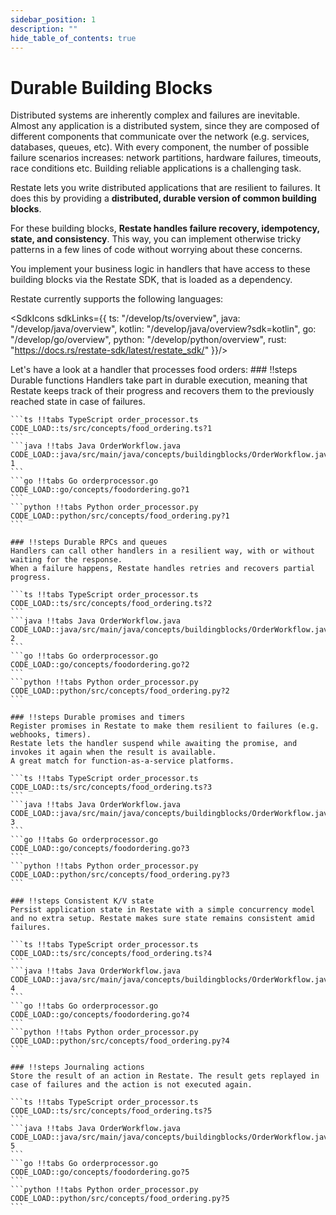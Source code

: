 ```yaml
---
sidebar_position: 1
description: ""
hide_table_of_contents: true
---
```



# Durable Building Blocks

<Admonition type="note" icon="💡" title="Context">
    Distributed systems are inherently complex and failures are inevitable.
    Almost any application is a distributed system, since they are composed of different components that communicate over the network (e.g. services, databases, queues, etc).
    With every component, the number of possible failure scenarios increases: network partitions, hardware failures, timeouts, race conditions etc.
    Building reliable applications is a challenging task.
</Admonition>

Restate lets you write distributed applications that are resilient to failures.
It does this by providing a **distributed, durable version of common building blocks**.

For these building blocks, **Restate handles failure recovery, idempotency, state, and consistency**.
This way, you can implement otherwise tricky patterns in a few lines of code without worrying about these concerns.

You implement your business logic in handlers that have access to these building blocks via the Restate SDK, that is loaded as a dependency.

Restate currently supports the following languages:

<SdkIcons sdkLinks={{
    ts: "/develop/ts/overview",
    java: "/develop/java/overview",
    kotlin: "/develop/java/overview?sdk=kotlin",
    go: "/develop/go/overview",
    python: "/develop/python/overview",
    rust: "https://docs.rs/restate-sdk/latest/restate_sdk/"
}}/>

Let's have a look at a handler that processes food orders:
<Scrollycoding>
    ### !!steps Durable functions
    Handlers take part in durable execution, meaning that Restate keeps track of their progress and recovers them to the previously reached state in case of failures.

    ```ts !!tabs TypeScript order_processor.ts
    CODE_LOAD::ts/src/concepts/food_ordering.ts?1
    ```
    ```java !!tabs Java OrderWorkflow.java
    CODE_LOAD::java/src/main/java/concepts/buildingblocks/OrderWorkflow.java?1
    ```
    ```go !!tabs Go orderprocessor.go
    CODE_LOAD::go/concepts/foodordering.go?1
    ```
    ```python !!tabs Python order_processor.py
    CODE_LOAD::python/src/concepts/food_ordering.py?1
    ```

    ### !!steps Durable RPCs and queues
    Handlers can call other handlers in a resilient way, with or without waiting for the response.
    When a failure happens, Restate handles retries and recovers partial progress.

    ```ts !!tabs TypeScript order_processor.ts
    CODE_LOAD::ts/src/concepts/food_ordering.ts?2
    ```
    ```java !!tabs Java OrderWorkflow.java
    CODE_LOAD::java/src/main/java/concepts/buildingblocks/OrderWorkflow.java?2
    ```
    ```go !!tabs Go orderprocessor.go
    CODE_LOAD::go/concepts/foodordering.go?2
    ```
    ```python !!tabs Python order_processor.py
    CODE_LOAD::python/src/concepts/food_ordering.py?2
    ```

    ### !!steps Durable promises and timers
    Register promises in Restate to make them resilient to failures (e.g. webhooks, timers).
    Restate lets the handler suspend while awaiting the promise, and invokes it again when the result is available.
    A great match for function-as-a-service platforms.

    ```ts !!tabs TypeScript order_processor.ts
    CODE_LOAD::ts/src/concepts/food_ordering.ts?3
    ```
    ```java !!tabs Java OrderWorkflow.java
    CODE_LOAD::java/src/main/java/concepts/buildingblocks/OrderWorkflow.java?3
    ```
    ```go !!tabs Go orderprocessor.go
    CODE_LOAD::go/concepts/foodordering.go?3
    ```
    ```python !!tabs Python order_processor.py
    CODE_LOAD::python/src/concepts/food_ordering.py?3
    ```

    ### !!steps Consistent K/V state
    Persist application state in Restate with a simple concurrency model and no extra setup. Restate makes sure state remains consistent amid failures.

    ```ts !!tabs TypeScript order_processor.ts
    CODE_LOAD::ts/src/concepts/food_ordering.ts?4
    ```
    ```java !!tabs Java OrderWorkflow.java
    CODE_LOAD::java/src/main/java/concepts/buildingblocks/OrderWorkflow.java?4
    ```
    ```go !!tabs Go orderprocessor.go
    CODE_LOAD::go/concepts/foodordering.go?4
    ```
    ```python !!tabs Python order_processor.py
    CODE_LOAD::python/src/concepts/food_ordering.py?4
    ```

    ### !!steps Journaling actions
    Store the result of an action in Restate. The result gets replayed in case of failures and the action is not executed again.

    ```ts !!tabs TypeScript order_processor.ts
    CODE_LOAD::ts/src/concepts/food_ordering.ts?5
    ```
    ```java !!tabs Java OrderWorkflow.java
    CODE_LOAD::java/src/main/java/concepts/buildingblocks/OrderWorkflow.java?5
    ```
    ```go !!tabs Go orderprocessor.go
    CODE_LOAD::go/concepts/foodordering.go?5
    ```
    ```python !!tabs Python order_processor.py
    CODE_LOAD::python/src/concepts/food_ordering.py?5
    ```

</Scrollycoding>
